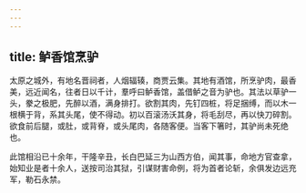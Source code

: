 ```yaml
---
---
---
```

title: 鲈香馆烹驴
---



太原之城外，有地名晋祠者，人烟辐辏，商贾云集。其地有酒馆，所烹驴肉，最香美，远近闻名，往者日以千计，羣呼曰鲈香馆，盖借鲈之音为驴也。其法以草驴一头，豢之极肥，先醉以酒，满身排打。欲割其肉，先钉四桩，将足捆缚，而以木一根横于背，系其头尾，使不得动。初以百滚汤沃其身，将毛刮尽，再以快刀碎割。欲食前后腿，或肚，或背脊，或头尾肉，各随客便。当客下箸时，其驴尚未死绝也。

此馆相沿已十余年，干隆辛丑，长白巴延三为山西方伯，闻其事，命地方官查拿，始知业是者十余人，送按司治其狱，引谋财害命例，将为首者论斩，余俱发边远充军，勒石永禁。